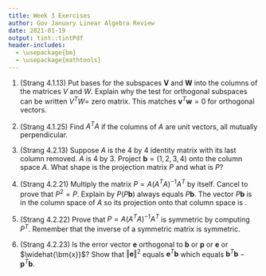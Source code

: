 ```yaml
---
title: Week 3 Exercises
author: Gov January Linear Algebra Review
date: 2021-01-19
output: tint::tintPdf
header-includes:
  - \usepackage{bm}
  - \usepackage{mathtools}
---
```



1. (Strang 4.1.13) Put bases for the subspaces $\bm{V}$ and $\bm{W}$ into the columns of the matrices $V$ and $W$. Explain why the test for orthogonal subspaces can be written $V^{T}W =$ zero matrix. This matches $\bm{v}^{T}\bm{w} = 0$ for orthogonal vectors. 

2. (Strang 4.1.25) Find $A^{T}A$ if the columns of $A$ are unit vectors, all mutually perpendicular. 

3. (Strang 4.2.13) Suppose $A$ is the 4 by 4 identity matrix with its last column removed. $A$ is 4 by 3. Project $\bm{b} = (1,2,3,4)$ onto the column space $A$. What shape is the projection matrix $P$ and what is $P$?

4. (Strang 4.2.21) Multiply the matrix $P = A(A^{T}A)^{-1}A^{T}$ by itself. Cancel to prove that $P^2=P$. Explain by $P(P\bm{b})$ always equals $P\bm{b}$. The vector $P\bm{b}$ is in the column space of $A$ so its projection onto that column space is \underline{\phantom{hello there}}.

5. (Strang 4.2.22) Prove that $P = A(A^{T}A)^{-1}A^{T}$ is symmetric by computing $P^{T}$. Remember that the inverse of a symmetric matrix is symmetric. 

6. (Strang 4.2.23) Is the error vector $\bm{e}$ orthogonal to $\bm{b}$ or $\bm{p}$ or $\bm{e}$ or $\widehat{\bm{x}}$? Show that $\Vert \bm{e} \Vert^2$ equals $\bm{e}^{T}\bm{b}$ which equals $\bm{b}^T\bm{b} - \bm{p}^T\bm{b}$. 
